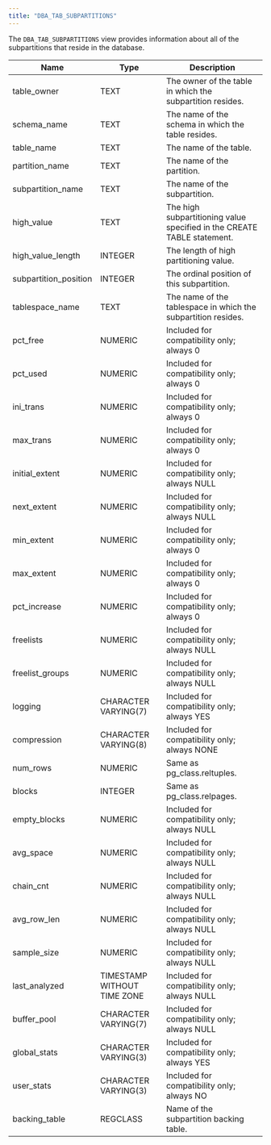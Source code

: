 ```yaml
---
title: "DBA_TAB_SUBPARTITIONS"
---
```


<div id="dba_tab_subpartitions" class="registered_link"></div>


The `DBA_TAB_SUBPARTITIONS` view provides information about all of the subpartitions that reside in the database.

| Name                   | Type                        | Description                                                             |
| ---------------------- | --------------------------- | ----------------------------------------------------------------------- |
| table_owner           | TEXT                        | The owner of the table in which the subpartition resides.               |
| schema_name           | TEXT                        | The name of the schema in which the table resides.                      |
| table_name            | TEXT                        | The name of the table.                                                  |
| partition_name        | TEXT                        | The name of the partition.                                              |
| subpartition_name     | TEXT                        | The name of the subpartition.                                           |
| high_value            | TEXT                        | The high subpartitioning value specified in the CREATE TABLE statement. |
| high_value_length    | INTEGER                     | The length of high partitioning value.                                  |
| subpartition_position | INTEGER                     | The ordinal position of this subpartition.                              |
| tablespace_name       | TEXT                        | The name of the tablespace in which the subpartition resides.           |
| pct_free              | NUMERIC                     | Included for compatibility only; always 0                               |
| pct_used              | NUMERIC                     | Included for compatibility only; always 0                               |
| ini_trans             | NUMERIC                     | Included for compatibility only; always 0                               |
| max_trans             | NUMERIC                     | Included for compatibility only; always 0                               |
| initial_extent        | NUMERIC                     | Included for compatibility only; always NULL                            |
| next_extent           | NUMERIC                     | Included for compatibility only; always NULL                            |
| min_extent            | NUMERIC                     | Included for compatibility only; always 0                               |
| max_extent            | NUMERIC                     | Included for compatibility only; always 0                               |
| pct_increase          | NUMERIC                     | Included for compatibility only; always 0                               |
| freelists              | NUMERIC                     | Included for compatibility only; always NULL                            |
| freelist_groups       | NUMERIC                     | Included for compatibility only; always NULL                            |
| logging                | CHARACTER VARYING(7)        | Included for compatibility only; always YES                             |
| compression            | CHARACTER VARYING(8)        | Included for compatibility only; always NONE                            |
| num_rows              | NUMERIC                     | Same as pg_class.reltuples.                                            |
| blocks                 | INTEGER                     | Same as pg_class.relpages.                                             |
| empty_blocks          | NUMERIC                     | Included for compatibility only; always NULL                            |
| avg_space             | NUMERIC                     | Included for compatibility only; always NULL                            |
| chain_cnt             | NUMERIC                     | Included for compatibility only; always NULL                            |
| avg_row_len          | NUMERIC                     | Included for compatibility only; always NULL                            |
| sample_size           | NUMERIC                     | Included for compatibility only; always NULL                            |
| last_analyzed         | TIMESTAMP WITHOUT TIME ZONE | Included for compatibility only; always NULL                            |
| buffer_pool           | CHARACTER VARYING(7)        | Included for compatibility only; always NULL                            |
| global_stats          | CHARACTER VARYING(3)        | Included for compatibility only; always YES                             |
| user_stats            | CHARACTER VARYING(3)        | Included for compatibility only; always NO                              |
| backing_table         | REGCLASS                    | Name of the subpartition backing table.                                 |
